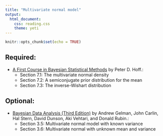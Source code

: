 ```yaml
---
title: "Multivariate normal model"
output: 
  html_document:
    css: reading.css
    theme: yeti
---
```


```r
knitr::opts_chunk$set(echo = TRUE)
```


## Required:

- [A First Course in Bayesian Statistical Methods](https://www.amazon.com/Bayesian-Statistical-Methods-Springer-Statistics/dp/0387922997) by Peter D. Hoff.:
    + Section 7.1: The multivariate normal density
    + Section 7.2: A semiconjugate prior distribution for the mean
    + Section 7.3: The inverse-Wishart distribution

## Optional:

- [Bayesian Data Analysis (Third Edition)](http://www.amazon.com/Bayesian-Analysis-Chapman-Statistical-Science/dp/1439840954/) by Andrew Gelman, John Carlin, Hal Stern, David Dunson, Aki Vehtari, and Donald Rubin.:
    + Section 3.5: Multivariate normal model with known variance
    + Section 3.6: Multivariate normal with unknown mean and variance
    

